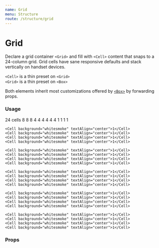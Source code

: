 ```yaml
---
name: Grid
menu: Structure
route: /structure/grid
---
```




# Grid

Declare a grid container `<Grid>` and fill with `<Cell>` content that snaps to a 24-column grid. Grid cells have sane responsive defaults and stack vertically on handset devices.

`<Cell>` is a thin preset on `<Grid>`<br />
`<Grid>` is a thin preset on `<Box>`

Both elements inherit most customizations offered by [`<Box>`](/structure/box) by forwarding props.

### Usage

<Playground>
  <Grid margin={{ bottom: 2 }}>
    <Cell span={24} background="purple-400" textAlign="center" padding>
      24 cells
    </Cell>
  </Grid>
    <Grid margin={{ bottom: 2 }}>
    <Cell span={8} background="lightpink" textAlign="center" padding>
      8
    </Cell>
    <Cell span={8} background="lightpink" textAlign="center" padding>
      8
    </Cell>
    <Cell span={8} background="lightpink" textAlign="center" padding>
      8
    </Cell>
  </Grid>
    <Grid margin={{ bottom: 2 }}>
    <Cell span={4} background="tomato" textAlign="center" padding={1}>
      4
    </Cell>
    <Cell span={4} background="tomato" textAlign="center" padding>
      4
    </Cell>
    <Cell span={4} background="tomato" textAlign="center" padding>
      4
    </Cell>
    <Cell span={4} background="tomato" textAlign="center" padding={1}>
      4
    </Cell>
    <Cell span={4} background="tomato" textAlign="center" padding>
      4
    </Cell>
    <Cell span={4} background="tomato" textAlign="center" padding>
      4
    </Cell>
  </Grid>
  <Grid>
    <Cell background="whitesmoke" textAlign="center">1</Cell>
    <Cell background="whitesmoke" textAlign="center">1</Cell>
    <Cell background="whitesmoke" textAlign="center">1</Cell>
    <Cell background="whitesmoke" textAlign="center">1</Cell>

    <Cell background="whitesmoke" textAlign="center">1</Cell>
    <Cell background="whitesmoke" textAlign="center">1</Cell>
    <Cell background="whitesmoke" textAlign="center">1</Cell>
    <Cell background="whitesmoke" textAlign="center">1</Cell>

    <Cell background="whitesmoke" textAlign="center">1</Cell>
    <Cell background="whitesmoke" textAlign="center">1</Cell>
    <Cell background="whitesmoke" textAlign="center">1</Cell>
    <Cell background="whitesmoke" textAlign="center">1</Cell>

    <Cell background="whitesmoke" textAlign="center">1</Cell>
    <Cell background="whitesmoke" textAlign="center">1</Cell>
    <Cell background="whitesmoke" textAlign="center">1</Cell>
    <Cell background="whitesmoke" textAlign="center">1</Cell>

    <Cell background="whitesmoke" textAlign="center">1</Cell>
    <Cell background="whitesmoke" textAlign="center">1</Cell>
    <Cell background="whitesmoke" textAlign="center">1</Cell>
    <Cell background="whitesmoke" textAlign="center">1</Cell>

    <Cell background="whitesmoke" textAlign="center">1</Cell>
    <Cell background="whitesmoke" textAlign="center">1</Cell>
    <Cell background="whitesmoke" textAlign="center">1</Cell>
    <Cell background="whitesmoke" textAlign="center">1</Cell>
  </Grid>
</Playground>

### Props

<Props of={Grid} />


